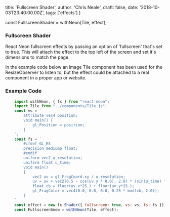 
  title: 'Fullscreen Shader',
  author: 'Chris Neale',
  draft: false,
  date: '2018-10-03T23:40:00.00Z',
  tags: ['effects']
}

const FullscreenShader = withNeon(Tile, effect);

### Fullscreen Shader

React Neon fullscreen effects by passing an option of 'fullscreen' that's set to true. This will attach the effect to the top left of the screen and set it's dimensions to match the page.

<FullscreenShader mixmode="multiply" />

In the example code below an image Tile component has been used for the ResizeObserver to listen to, but the effect could be attached to a real component in a proper app or website.

### Example Code

```javascript
    import withNeon, { fx } from "react-neon";
    import Tile from "../components/Tile.js";
    const vs = `
        attribute vec4 position;
        void main() {
            gl_Position = position;
        }
    `;
    const fs = `
        #ifdef GL_ES
        precision mediump float;
        #endif
        uniform vec2 u_resolution;
        uniform float u_time;
        void main()
        {
            vec2 uv = gl_FragCoord.xy / u_resolution;
            uv = uv + vec2(0.5 - cos(uv.y * 8.0), 2.0) * (sin(u_time) * 0.05);
            float cb = floor(uv.x*25.) + floor(uv.y*25.);
            gl_FragColor = vec4(0.0, 0.0, 0.0, 0.25 * mod(cb, 2.0));
        }
    `
    const effect = new fx.Shader({ fullscreen: true, vs: vs, fs: fs });
    const FullscreenSnow = withNeon(Tile, effect);
```
